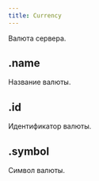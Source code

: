 ```yaml
---
title: Currency
---
```



Валюта сервера.

## .name

Название валюты.

<MdnRef dataType="String" />

## .id

Идентификатор валюты.

<MdnRef dataType="String" />

## .symbol

Символ валюты.

<MdnRef dataType="String" />
